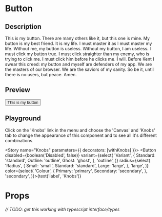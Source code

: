 
<Meta title="Button" component={Button} />

# Button

## Description

This is my button. There are many others like it, but this one is mine. My button is my best friend. It is my life. I must master it as I must master my life. Without me, my button is useless. Without my button, I am useless. I must click my button true. I must click straighter than my enemy, who is trying to click me. I must click him before he clicks me. I will. Before Kent I swear this creed: my button and myself are defenders of my app. We are the masters of our browser. We are the saviors of my sanity. So be it, until there is no users, but peace. Amen.

## Preview

<Preview>
  <Story name="Default">
    <Button>
      This is my button
    </Button>
  </Story>
</Preview>

## Playground

Click on the 'Knobs' link in the menu and choose the 'Canvas' and 'Knobs' tab to change the appearance of this component and to see all it's different combinations.

<Story name="Knobs" parameters={{ decorators: [withKnobs] }}>
  <Button  disabled={boolean('Disabled', false)} variant={select(
      'Variant',
      {
        Standard: 'standard',
        Outline: 'outline',
        Ghost: 'ghost',
      },
      'outline',
    )} radius={select(
      'Radius',
      {
        Small: 'small',
        Standard: 'standard',
        Large: 'large',
      },
      'large',
    )} color={select(
      'Colour',
      {
        Primary: 'primary',
        Secondary: 'secondary',
      },
      'secondary',
    )}>{text('label', 'Knobs')}</Button>
</Story>

# Props

###### // TODO: get this working with typescript interface/types

<Props of={Button} />
